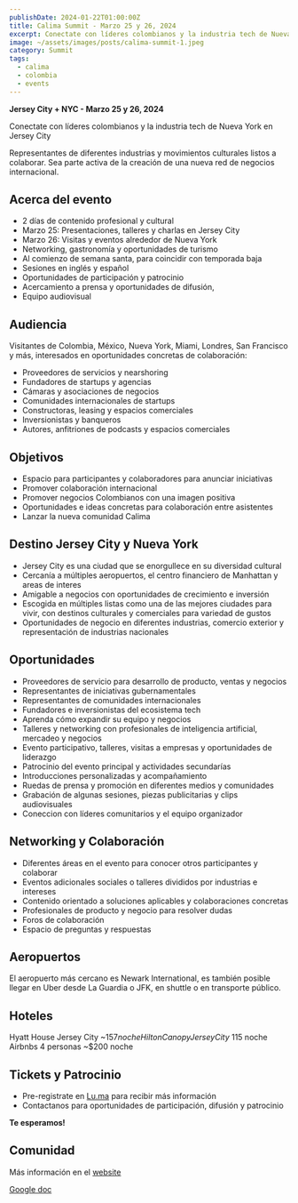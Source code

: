 ```yaml
---
publishDate: 2024-01-22T01:00:00Z
title: Calima Summit - Marzo 25 y 26, 2024
excerpt: Conectate con líderes colombianos y la industria tech de Nueva York en Jersey City
image: ~/assets/images/posts/calima-summit-1.jpeg
category: Summit
tags:
  - calima
  - colombia
  - events
---
```


**Jersey City + NYC - Marzo 25 y 26, 2024**

Conectate con líderes colombianos y la industria tech de Nueva York en Jersey City

Representantes de diferentes industrias y movimientos culturales listos a colaborar. Sea parte activa de la creación de una nueva red de negocios internacional.

## Acerca del evento

- 2 días de contenido profesional y cultural
- Marzo 25: Presentaciones, talleres y charlas en Jersey City
- Marzo 26: Visitas y eventos alrededor de Nueva York
- Networking, gastronomía y oportunidades de turismo
- Al comienzo de semana santa, para coincidir con temporada baja
- Sesiones en inglés y español
- Oportunidades de participación y patrocinio
- Acercamiento a prensa y oportunidades de difusión,
- Equipo audiovisual

## Audiencia

Visitantes de Colombia, México, Nueva York, Miami, Londres, San Francisco y
más, interesados en oportunidades concretas de colaboración:
- Proveedores de servicios y nearshoring
- Fundadores de startups y agencias
- Cámaras y asociaciones de negocios
- Comunidades internacionales de startups
- Constructoras, leasing y espacios comerciales
- Inversionistas y banqueros
- Autores, anfitriones de podcasts y espacios comerciales

## Objetivos

- Espacio para participantes y colaboradores para anunciar iniciativas
- Promover colaboración internacional
- Promover negocios Colombianos con una imagen positiva
- Oportunidades e ideas concretas para colaboración entre asistentes
- Lanzar la nueva comunidad Calima

## Destino Jersey City y Nueva York

- Jersey City es una ciudad que se enorgullece en su diversidad cultural
- Cercanía a múltiples aeropuertos, el centro financiero de Manhattan y areas de interes
- Amigable a negocios con oportunidades de crecimiento e inversión
- Escogida en múltiples listas como una de las mejores ciudades para vivir, con
destinos culturales y comerciales para variedad de gustos
- Oportunidades de negocio en diferentes industrias, comercio exterior y representación de industrias nacionales

## Oportunidades

- Proveedores de servicio para desarrollo de producto, ventas y negocios
- Representantes de iniciativas gubernamentales
- Representantes de comunidades internacionales
- Fundadores e inversionistas del ecosistema tech
- Aprenda cómo expandir su equipo y negocios
- Talleres y networking con profesionales de inteligencia artificial, mercadeo y negocios
- Evento participativo, talleres, visitas a empresas y oportunidades de liderazgo
- Patrocinio del evento principal y actividades secundarías
- Introducciones personalizadas y acompañamiento
- Ruedas de prensa y promoción en diferentes medios y comunidades
- Grabación de algunas sesiones, piezas publicitarias y clips audiovisuales
- Coneccion con líderes comunitarios y el equipo organizador

## Networking y Colaboración

- Diferentes áreas en el evento para conocer otros participantes y colaborar
- Eventos adicionales sociales o talleres divididos por industrias e intereses
- Contenido orientado a soluciones aplicables y colaboraciones concretas
- Profesionales de producto y negocio para resolver dudas
- Foros de colaboración
- Espacio de preguntas y respuestas

## Aeropuertos

El aeropuerto más cercano es Newark International, es también posible llegar en Uber desde La Guardia o JFK, en shuttle o en transporte público.

## Hoteles

Hyatt House Jersey City ~$157 noche
Hilton Canopy Jersey City ~$115 noche
Airbnbs 4 personas ~$200 noche

## Tickets y Patrocinio

- Pre-registrate en [Lu.ma](https://lu.ma/calimajc2024) para recibir más información
- Contactanos para oportunidades de participación, difusión y patrocinio

**Te esperamos!**

## Comunidad

Más información en el [website](/summit/2024-jersey-city/)

[Google doc](https://docs.google.com/document/d/1pkssvmKjdPkRQEn0HAljy0XEgMhGsHevC99Nj9rC7lk)
